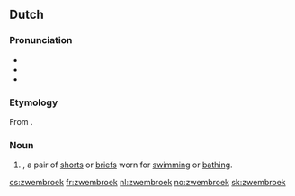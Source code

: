 ==Dutch==

===Pronunciation===
* {{IPA|lang=nl|/ˈzʋɛm.bruk/}}
* {{audio|Nl-zwembroek.ogg|Audio|lang=nl}}
* {{hyphenation|lang=nl|zwem|broek}}

===Etymology===
From {{compound|nl|zwemmen|broek|gloss1=to swim|gloss2=trousers/pants}}.

===Noun===
{{nl-noun|f|g2=m|-en|zwembroekje}}

# {{l|en|swimming trunks}}, a pair of [[shorts]] or [[briefs]] worn for [[swimming]] or [[bathing]].

[[cs:zwembroek]]
[[fr:zwembroek]]
[[nl:zwembroek]]
[[no:zwembroek]]
[[sk:zwembroek]]
